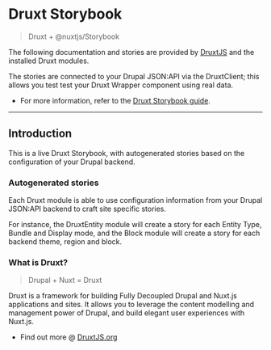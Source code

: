 
<Meta title="Druxt/README" />

# Druxt Storybook

> Druxt + @nuxtjs/Storybook

The following documentation and stories are provided by
[DruxtJS](https://druxtjs.org) and the installed Druxt modules.

The stories are connected to your Drupal JSON:API via the DruxtClient; this
allows you test test your Druxt Wrapper component using real data.

- For more information, refer to the
[Druxt Storybook guide](https://druxtjs.org/guide/storybook).

---

## Introduction

This is a live Druxt Storybook, with autogenerated stories based on the
configuration of your Drupal backend.

### Autogenerated stories

Each Druxt module is able to use configuration information from your Drupal
JSON:API backend to craft site specific stories.

For instance, the DruxtEntity module will create a story for each Entity Type,
Bundle and Display mode, and the Block module will create a story for each
backend theme, region and block.

### What is Druxt?

> Drupal + Nuxt = Druxt

Druxt is a framework for building Fully Decoupled Drupal and Nuxt.js
applications and sites. It allows you to leverage the content modelling and
management power of Drupal, and build elegant user experiences with Nuxt.js.

- Find out more @ [DruxtJS.org](https://druxtjs.org)
